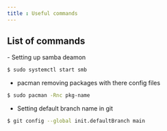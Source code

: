 ```yaml
---
title : Useful commands
---
```



## List of commands
<ReadInfo time='1' updatetime='6 Feb 2022'/>
- Setting up samba deamon

```bash
$ sudo systemctl start smb
```

- pacman removing packages with there config files
```bash
$ sudo pacman -Rnc pkg-name
```

-  Setting default branch name in git
```bash
$ git config --global init.defaultBranch main
```
